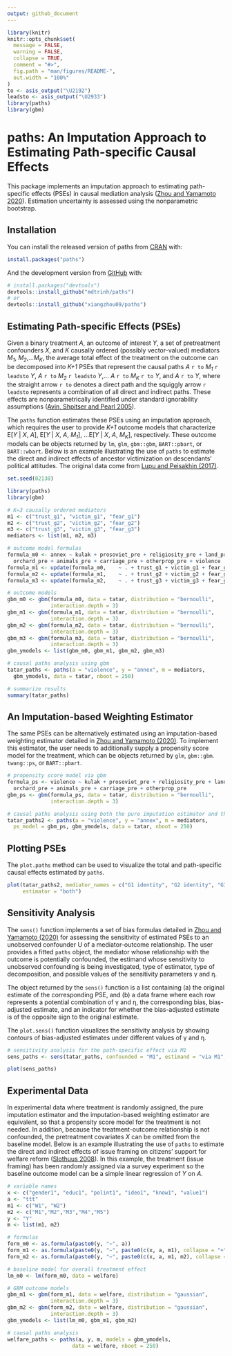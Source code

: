 ```yaml
---
output: github_document
---
```


<!-- README.md is generated from README.Rmd. Please edit that file -->

```r
library(knitr)
knitr::opts_chunk$set(
  message = FALSE,
  warning = FALSE,
  collapse = TRUE,
  comment = "#>",
  fig.path = "man/figures/README-",
  out.width = "100%"
)
to <- asis_output("\U2192")
leadsto <- asis_output("\U2933")
library(paths)
library(gbm)
```

# paths: An Imputation Approach to Estimating Path-specific Causal Effects

This package implements an imputation approach to estimating path-specific effects (PSEs) in causal mediation analysis ([Zhou and Yamamoto 2020](https://osf.io/2rx6p)). Estimation uncertainty is assessed using the nonparametric bootstrap.

## Installation

You can install the released version of paths from [CRAN](https://CRAN.R-project.org) with:

``` r
install.packages("paths")
```

And the development version from [GitHub](https://github.com/) with:

``` r
# install.packages("devtools")
devtools::install_github("mdtrinh/paths")
# or
devtools::install_github("xiangzhou09/paths")
```
## Estimating Path-specific Effects (PSEs)

Given a binary treatment *A*, an outcome of interest *Y*, a set of pretreatment confounders *X*, and *K* causally ordered (possibly vector-valued) mediators *M~1~*, *M~2~*,...*M~K~*, the average total effect of the treatment on the outcome can be decomposed into *K+1* PSEs that represent the causal paths *A* `r to` *M~1~* `r leadsto` *Y*, *A* `r to` *M~2~* `r leadsto` *Y*,... *A* `r to` *M~K~* `r to` *Y*, and *A* `r to` *Y*, where the straight arrow `r to` denotes a direct path and the squiggly arrow `r leadsto` represents a combination of all direct and indirect paths. These effects are nonparametrically identified under standard ignorability assumptions ([Avin, Shpitser and Pearl 2005](https://escholarship.org/content/qt45x689gq/qt45x689gq.pdf)).

The `paths` function estimates these PSEs using an imputation approach, which requires the user to provide *K+1* outcome models that characterize E[*Y* | *X*, *A*], E[*Y* | *X*, *A*, *M~1~*], ...E[*Y* | *X*, *A*, *M~K~*], respectively. These outcome models can be objects returned by `lm`, `glm`, `gbm::gbm`, `BART::pbart`, or `BART::wbart`. Below is an example illustrating the use of `paths` to estimate the direct and indirect effects of ancestor victimization on descendants' political attitudes. The original data come from [Lupu and Peisakhin (2017)](https://doi.org/10.1111/ajps.12327). 

```r
set.seed(02138)
```

```r
library(paths)
library(gbm)

# K=3 causally ordered mediators
m1 <- c("trust_g1", "victim_g1", "fear_g1")
m2 <- c("trust_g2", "victim_g2", "fear_g2")
m3 <- c("trust_g3", "victim_g3", "fear_g3")
mediators <- list(m1, m2, m3)

# outcome model formulas
formula_m0 <- annex ~ kulak + prosoviet_pre + religiosity_pre + land_pre +
  orchard_pre + animals_pre + carriage_pre + otherprop_pre + violence
formula_m1 <- update(formula_m0,    ~ . + trust_g1 + victim_g1 + fear_g1)
formula_m2 <- update(formula_m1,    ~ . + trust_g2 + victim_g2 + fear_g2)
formula_m3 <- update(formula_m2,    ~ . + trust_g3 + victim_g3 + fear_g3)

# outcome models
gbm_m0 <- gbm(formula_m0, data = tatar, distribution = "bernoulli",
              interaction.depth = 3)
gbm_m1 <- gbm(formula_m1, data = tatar, distribution = "bernoulli",
              interaction.depth = 3)
gbm_m2 <- gbm(formula_m2, data = tatar, distribution = "bernoulli",
              interaction.depth = 3)
gbm_m3 <- gbm(formula_m3, data = tatar, distribution = "bernoulli",
              interaction.depth = 3)
gbm_ymodels <- list(gbm_m0, gbm_m1, gbm_m2, gbm_m3)

# causal paths analysis using gbm
tatar_paths <- paths(a = "violence", y = "annex", m = mediators,
  gbm_ymodels, data = tatar, nboot = 250)

# summarize results
summary(tatar_paths)

```

## An Imputation-based Weighting Estimator

The same PSEs can be alternatively estimated using an imputation-based weighting estimator detailed in [Zhou and Yamamoto (2020)](https://osf.io/2rx6p). To implement this estimator, the user needs to additionally supply a propensity score model for the treatment, which can be objects returned by `glm`, `gbm::gbm`. `twang::ps`, or `BART::pbart`.

```r
# propensity score model via gbm
formula_ps <- violence ~ kulak + prosoviet_pre + religiosity_pre + land_pre +
  orchard_pre + animals_pre + carriage_pre + otherprop_pre
gbm_ps <- gbm(formula_ps, data = tatar, distribution = "bernoulli",
              interaction.depth = 3)

# causal paths analysis using both the pure imputation estimator and the imputation-based weighting estimator
tatar_paths2 <- paths(a = "violence", y = "annex", m = mediators,
  ps_model = gbm_ps, gbm_ymodels, data = tatar, nboot = 250)
```

## Plotting PSEs

The `plot.paths` method can be used to visualize the total and path-specific causal effects estimated by `paths`.

```r
plot(tatar_paths2, mediator_names = c("G1 identity", "G2 identity", "G3 identity"),
     estimator = "both")
```

## Sensitivity Analysis

The `sens()` function implements a set of bias formulas detailed in [Zhou and Yamamoto (2020)](https://osf.io/2rx6p) for assessing the sensitivity of estimated PSEs to an unobserved confounder U of a mediator-outcome relationship. The user provides a fitted `paths` object, the mediator whose relationship with the outcome is potentially confounded, the estimand whose sensitivity to unobserved confounding is being investigated, type of estimator, type of decomposition, and possible values of the sensitivity parameters γ and η.

The object returned by the `sens()` function is a list containing (a) the original estimate of the corresponding PSE, and (b) a data frame where each row represents a potential combination of γ and η, the corresponding bias, bias-adjusted estimate, and an indicator for whether the bias-adjusted estimate is of the opposite sign to the original estimate. 

The `plot.sens()` function visualizes the sensitivity analysis 
by showing contours of bias-adjusted estimates under different values of γ and η.

```r
# sensitivity analysis for the path-specific effect via M1
sens_paths <- sens(tatar_paths, confounded = "M1", estimand = "via M1", gamma_values = - seq(0, 0.5, 0.002), eta_values = seq(-0.5, 0.5, 0.002))

plot(sens_paths)
```


## Experimental Data

In experimental data where treatment is randomly assigned, the pure imputation estimator and the imputation-based weighting estimator are equivalent, so that a propensity score model for the treatment is not needed. In addition, because the treatment-outcome relationship is not confounded, the pretreatment covariates *X* can be omitted from the baseline model. Below is an example illustrating the use of `paths` to estimate the direct and indirect effects of issue framing on citizens' support for welfare reform ([Slothuus 2008](https://doi.org/10.1111/j.1467-9221.2007.00610.x)). In this example, the treatment (issue framing) has been randomly assigned via a survey experiment so the baseline outcome model can be a simple linear regression of *Y* on *A*.

```r
# variable names
x <- c("gender1", "educ1", "polint1", "ideo1", "know1", "value1")
a <- "ttt"
m1 <- c("W1", "W2")
m2 <- c("M1","M2","M3","M4","M5")
y <- "Y"
m <- list(m1, m2)

# formulas
form_m0 <- as.formula(paste0(y, "~", a))
form_m1 <- as.formula(paste0(y, "~", paste0(c(x, a, m1), collapse = "+")))
form_m2 <- as.formula(paste0(y, "~", paste0(c(x, a, m1, m2), collapse = "+")))

# baseline model for overall treatment effect
lm_m0 <- lm(form_m0, data = welfare)

# GBM outcome models
gbm_m1 <- gbm(form_m1, data = welfare, distribution = "gaussian",
              interaction.depth = 3)
gbm_m2 <- gbm(form_m2, data = welfare, distribution = "gaussian",
              interaction.depth = 3)
gbm_ymodels <- list(lm_m0, gbm_m1, gbm_m2)

# causal paths analysis
welfare_paths <- paths(a, y, m, models = gbm_ymodels,
                     data = welfare, nboot = 250)

```


